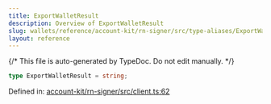 ```yaml
---
title: ExportWalletResult
description: Overview of ExportWalletResult
slug: wallets/reference/account-kit/rn-signer/src/type-aliases/ExportWalletResult
layout: reference
---
```


{/* This file is auto-generated by TypeDoc. Do not edit manually. */}

```ts
type ExportWalletResult = string;
```

Defined in: [account-kit/rn-signer/src/client.ts:62](https://github.com/alchemyplatform/aa-sdk/blob/9f926c402d1661309abbf8eae8431e52e8c5e53f/account-kit/rn-signer/src/client.ts#L62)
